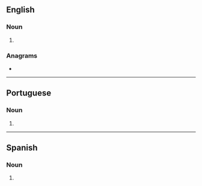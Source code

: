 ==English==

===Noun===
{{head|en|noun form}}

# {{plural of|serenata|lang=en}}

===Anagrams===
* {{anagrams|en|a=aaeenrsst|arsenates|arsetanes|asteranes}}

----

==Portuguese==

===Noun===
{{head|pt|noun form}}

# {{pt-noun form of|serenata|onlyf|pl}}

----

==Spanish==

===Noun===
{{head|es|noun form|g=f-p}}

# {{plural of|serenata|lang=es}}